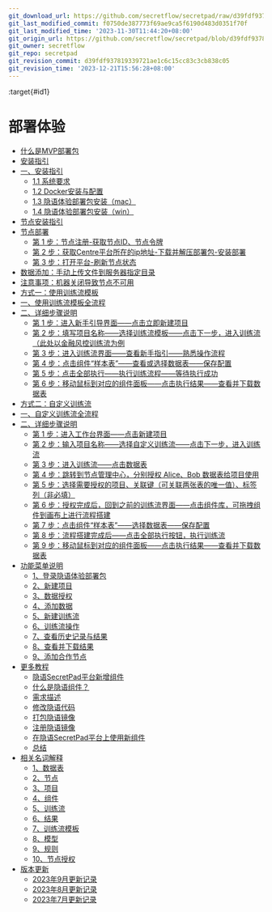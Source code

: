 ```yaml
---
git_download_url: https://github.com/secretflow/secretpad/raw/d39fdf937819339721ae1c6c15cc83c3cb838c05/docs/deployment_experience/index.rst
git_last_modified_commit: f0750de387773f69ae9ca5f6190d483d0351f70f
git_last_modified_time: '2023-11-30T11:44:20+08:00'
git_origin_url: https://github.com/secretflow/secretpad/blob/d39fdf937819339721ae1c6c15cc83c3cb838c05/docs/deployment_experience/index.rst
git_owner: secretflow
git_repo: secretpad
git_revision_commit: d39fdf937819339721ae1c6c15cc83c3cb838c05
git_revision_time: '2023-12-21T15:56:28+08:00'
---
```


:target{#id1}

# 部署体验

<TableOfContents>


  - [什么是MVP部署包](deployment_package.mdx)
  - [安装指引](platform_installation_guidelines.mdx)
  - [一、安装指引](platform_installation_guidelines.mdx#id2)
    - [1.1 系统要求](platform_installation_guidelines.mdx#id3)
    - [1.2 Docker安装与配置](platform_installation_guidelines.mdx#docker)
    - [1.3 隐语体验部署包安装（mac）](platform_installation_guidelines.mdx#mac)
    - [1.4 隐语体验部署包安装（win）](platform_installation_guidelines.mdx#win)
  - [节点安装指引](node_installation_guidelines.mdx)
  - [节点部署](node_installation_guidelines.mdx#id2)
    - [第 1 步：节点注册-获取节点ID、节点令牌](node_installation_guidelines.mdx#id)
    - [第 2 步：获取Centre平台所在的ip地址-下载并解压部署包-安装部署](node_installation_guidelines.mdx#centreip)
    - [第 3 步：打开平台-刷新节点状态](node_installation_guidelines.mdx#id3)
  - [数据添加：手动上传文件到服务器指定目录](node_installation_guidelines.mdx#id4)
  - [注意事项：机器关闭导致节点不可用](node_installation_guidelines.mdx#id5)
  - [方式一：使用训练流模板](pipeline_template.mdx)
  - [一、使用训练流模板全流程](pipeline_template.mdx#id2)
  - [二、详细步骤说明](pipeline_template.mdx#id3)
    - [第 1 步：进入新手引导界面——点击立即新建项目](pipeline_template.mdx#id4)
    - [第 2 步：填写项目名称——选择训练流模板——点击下一步，进入训练流（此处以金融风控训练流为例](pipeline_template.mdx#id5)
    - [第 3 步：进入训练流界面——查看新手指引——熟悉操作流程](pipeline_template.mdx#id6)
    - [第 4 步：点击组件“样本表”——查看或选择数据表——保存配置](pipeline_template.mdx#id7)
    - [第 5 步：点击全部执行——执行训练流程——等待执行成功](pipeline_template.mdx#id8)
    - [第 6 步：移动鼠标到对应的组件面板——点击执行结果——查看并下载数据表](pipeline_template.mdx#id9)
  - [方式二：自定义训练流](pipeline_custom.mdx)
  - [一、自定义训练流全流程](pipeline_custom.mdx#id2)
  - [二、详细步骤说明](pipeline_custom.mdx#id3)
    - [第 1 步：进入工作台界面——点击新建项目](pipeline_custom.mdx#id4)
    - [第 2 步：输入项目名称——选择自定义训练流——点击下一步，进入训练流](pipeline_custom.mdx#id5)
    - [第 3 步：进入训练流——点击数据表](pipeline_custom.mdx#id6)
    - [第 4 步：跳转到节点管理中心，分别授权 Alice、Bob 数据表给项目使用](pipeline_custom.mdx#alicebob)
    - [第 5 步：选择需要授权的项目、关联键（可关联两张表的唯一值）、标签列（非必填）](pipeline_custom.mdx#id7)
    - [第 6 步：授权完成后，回到之前的训练流界面——点击组件库，可拖拽组件到画布上进行流程搭建](pipeline_custom.mdx#id8)
    - [第 7 步：点击组件“样本表”——选择数据表——保存配置](pipeline_custom.mdx#id9)
    - [第 8 步：流程搭建完成后——点击全部执行按钮，执行训练流](pipeline_custom.mdx#id10)
    - [第 9 步：移动鼠标到对应的组件面板——点击执行结果——查看并下载数据表](pipeline_custom.mdx#id11)
  - [功能菜单说明](menu_description.mdx)
    - [1、登录隐语体验部署包](menu_description.mdx#id2)
    - [2、新建项目](menu_description.mdx#id3)
    - [3、数据授权](menu_description.mdx#id4)
    - [4、添加数据](menu_description.mdx#id5)
    - [5、新建训练流](menu_description.mdx#id6)
    - [6、训练流操作](menu_description.mdx#id7)
    - [7、查看历史记录与结果](menu_description.mdx#id9)
    - [8、查看并下载结果](menu_description.mdx#id10)
    - [9、添加合作节点](menu_description.mdx#id11)
  - [更多教程](more_tutorials/index.mdx)
    - [隐语SecretPad平台新增组件](more_tutorials/new_components.mdx)
    - [什么是隐语组件？](more_tutorials/new_components.mdx#id1)
    - [需求描述](more_tutorials/new_components.mdx#id2)
    - [修改隐语代码](more_tutorials/new_components.mdx#id3)
    - [打包隐语镜像](more_tutorials/new_components.mdx#id12)
    - [注册隐语镜像](more_tutorials/new_components.mdx#id15)
    - [在隐语SecretPad平台上使用新组件](more_tutorials/new_components.mdx#id19)
    - [总结](more_tutorials/new_components.mdx#id26)
  - [相关名词解释](definition.mdx)
    - [1、数据表](definition.mdx#id2)
    - [2、节点](definition.mdx#id3)
    - [3、项目](definition.mdx#id4)
    - [4、组件](definition.mdx#id5)
    - [5、训练流](definition.mdx#id6)
    - [6、结果](definition.mdx#id7)
    - [7、训练流模板](definition.mdx#id8)
    - [8、模型](definition.mdx#id9)
    - [9、规则](definition.mdx#id10)
    - [10、节点授权](definition.mdx#id11)
  - [版本更新](version_update/index.mdx)
    - [2023年9月更新记录](version_update/202309.mdx)
    - [2023年8月更新记录](version_update/202308.mdx)
    - [2023年7月更新记录](version_update/202307.mdx)
</TableOfContents>
